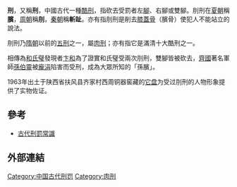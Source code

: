 '''{{Ruby|刖|-{zh-cn:yuè;zh-tw:ㄩㄝˋ}-}}刑'''，又稱'''{{Ruby|剕|-{zh-cn:fèi;zh-tw:ㄈㄟˋ}-}}刑'''，中國古代一種[[酷刑|酷刑]]，指砍去受罰者左[[腳|腳]]、右腳或雙腳。刖刑在[[夏朝|夏朝]]稱'''臏'''，[[周朝|周朝]]稱'''刖'''，[[秦朝|秦朝]]稱'''斬趾'''。亦有指刖刑是削去[[膝蓋骨|膝蓋骨]]（臏骨）使犯人不能站立的說法。

刖刑乃[[隋朝|隋朝]]以前的[[五刑|五刑]]之一，屬[[肉刑|肉刑]]；亦有指它是滿清十大酷刑之一。

相傳為[[和氏璧|和氏璧]]發現者[[卞和|卞和]]為了證實和氏璧受兩次刖刑，雙腳皆被砍去，[[齊國|齊國]]著名軍師[[孫臏|孫伯靈]]被[[龐涓|龐涓]]陷害而受刑，成為大眾所知的「孫臏」。

1963年出土于陕西省扶风县齐家村西周铜器窖藏的[[它盘|它盘]]为受过刖刑的人物形象提供了实物佐证。

==參考==
* [[:法治|古代刑罰常識]]

==外部連結==
{{Wikisource further reading}}

{{Crime-stub}}

[[Category:中国古代刑罚|Category:中国古代刑罚]]
[[Category:肉刑|Category:肉刑]]